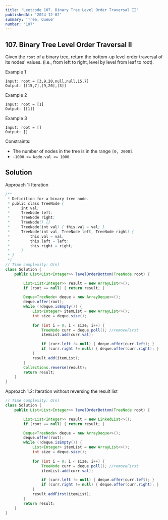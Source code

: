 ```yaml
---
title: 'Leetcode 107. Binary Tree Level Order Traversal II'
publishedAt: '2024-12-02'
summary: 'Tree, Queue'
number: '107'
---
```


## 107. Binary Tree Level Order Traversal II

Given the `root` of a binary tree, return the bottom-up level order traversal of its nodes' values. 
(i.e., from left to right, level by level from leaf to root).


Example 1
`````
Input: root = [3,9,20,null,null,15,7]
Output: [[15,7],[9,20],[3]]
`````

Example 2
`````
Input: root = [1]
Output: [[1]]
`````

Example 3
`````
Input: root = []
Output: []
`````

Constraints:

- The number of nodes in the tree is in the range `[0, 2000]`.
- `-1000 <= Node.val <= 1000`

## Solution
Approach 1: Iteration
````JAVA
/**
 * Definition for a binary tree node.
 * public class TreeNode {
 *     int val;
 *     TreeNode left;
 *     TreeNode right;
 *     TreeNode() {}
 *     TreeNode(int val) { this.val = val; }
 *     TreeNode(int val, TreeNode left, TreeNode right) {
 *         this.val = val;
 *         this.left = left;
 *         this.right = right;
 *     }
 * }
 */
// Time complexity: O(n)
class Solution {
    public List<List<Integer>> levelOrderBottom(TreeNode root) {

        List<List<Integer>> result = new ArrayList<>();
        if (root == null) { return result; }

        Deque<TreeNode> deque = new ArrayDeque<>();
        deque.offer(root);
        while (!deque.isEmpty()) {
            List<Integer> itemList = new ArrayList<>();
            int size = deque.size();
            
            for (int i = 0; i < size; i++) {
                TreeNode curr = deque.poll(); //removeFirst
                itemList.add(curr.val);

                if (curr.left != null) { deque.offer(curr.left); }
                if (curr.right != null) { deque.offer(curr.right); }
            }
            result.add(itemList);
        }
        Collections.reverse(result);
        return result;
    }
}
````

Approach 1.2: Iteration without reversing the result list
````JAVA
// Time complexity: O(n)
class Solution {
    public List<List<Integer>> levelOrderBottom(TreeNode root) {

        List<List<Integer>> result = new LinkedList<>();
        if (root == null) { return result; }

        Deque<TreeNode> deque = new ArrayDeque<>();
        deque.offer(root);
        while (!deque.isEmpty()) {
            List<Integer> itemList = new ArrayList<>();
            int size = deque.size();
            
            for (int i = 0; i < size; i++) {
                TreeNode curr = deque.poll(); //removeFirst
                itemList.add(curr.val);

                if (curr.left != null) { deque.offer(curr.left); }
                if (curr.right != null) { deque.offer(curr.right); }
            }
            result.addFirst(itemList);
        }
        return result;
    }
}
````